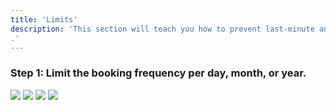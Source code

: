 ```yaml
---
title: 'Limits'
description: 'This section will teach you how to prevent last-minute and back-to-back bookings, and how to limit the number of events that can be scheduled in a single day.
.'
---
```


### **Step 1:** Limit the booking frequency per day, month, or year.

<Frame>
  <img
    src="https://usercontent.in.prod.clueso.io/ebbf25da-f06e-4e91-8b05-b5f8e12127c5/5df9186a-f827-4157-ae99-e2bd81bbb6de/68646c18-2339-4430-8d08-5b996d92bccd/images/93f74efe-2049-489e-ab24-9a3789052605.png"
    style={{ borderRadius: "0.5rem" }}
  />
</Frame>

<Frame>
  <img
    src="https://usercontent.in.prod.clueso.io/ebbf25da-f06e-4e91-8b05-b5f8e12127c5/5df9186a-f827-4157-ae99-e2bd81bbb6de/68646c18-2339-4430-8d08-5b996d92bccd/images/957d318b-1adf-46ca-8e2c-169a7c19f01a.png"
    style={{ borderRadius: "0.5rem" }}
  />
</Frame>

<Frame>
  <img
    src="https://usercontent.in.prod.clueso.io/ebbf25da-f06e-4e91-8b05-b5f8e12127c5/5df9186a-f827-4157-ae99-e2bd81bbb6de/68646c18-2339-4430-8d08-5b996d92bccd/images/a5b8ffb3-5807-4ad9-bf8d-fe4b24e07cef.png"
    style={{ borderRadius: "0.5rem" }}
  />
</Frame>

<Frame>
  <img
    src="https://usercontent.in.prod.clueso.io/ebbf25da-f06e-4e91-8b05-b5f8e12127c5/5df9186a-f827-4157-ae99-e2bd81bbb6de/68646c18-2339-4430-8d08-5b996d92bccd/images/32f9d045-8da1-4170-a8f1-56b62979bd83.png"
    style={{ borderRadius: "0.5rem" }}
  />
</Frame>
